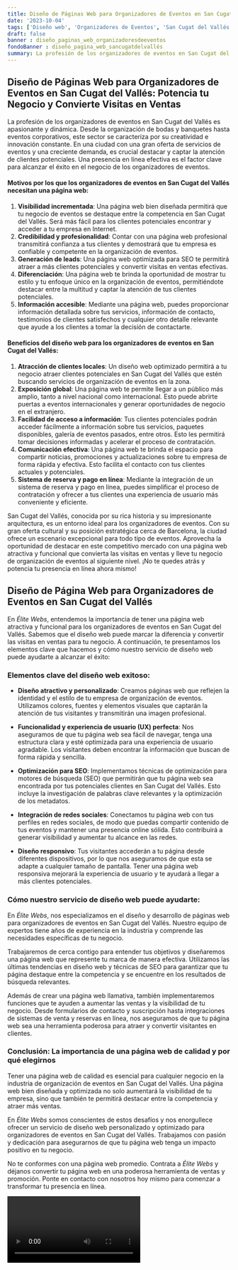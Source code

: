 ```yaml
---
title: Diseño de Páginas Web para Organizadores de Eventos en San Cugat del Vallés
date: '2023-10-04'
tags: ['Diseño web', 'Organizadores de Eventos', 'San Cugat del Vallés']
draft: false
banner : diseño_paginas_web_organizadoresdeeventos
fondoBanner : diseño_pagina_web_sancugatdelvallés
summary: La profesión de los organizadores de eventos en San Cugat del Vallés es apasionante y dinámica. Desde la organización de bodas y banquetes hasta eventos corporativos, este sector se caracteriza por su creatividad e innovación constante. En una ciudad con una gran oferta de servicios de eventos y una creciente demanda, es crucial destacar y captar la atención de clientes potenciales. Una presencia en línea efectiva es el factor clave para alcanzar el éxito en el negocio de los organizadores de eventos.
---
```


## Diseño de Páginas Web para Organizadores de Eventos en San Cugat del Vallés: Potencia tu Negocio y Convierte Visitas en Ventas

La profesión de los organizadores de eventos en San Cugat del Vallés es apasionante y dinámica. Desde la organización de bodas y banquetes hasta eventos corporativos, este sector se caracteriza por su creatividad e innovación constante. En una ciudad con una gran oferta de servicios de eventos y una creciente demanda, es crucial destacar y captar la atención de clientes potenciales. Una presencia en línea efectiva es el factor clave para alcanzar el éxito en el negocio de los organizadores de eventos.

#### Motivos por los que los organizadores de eventos en San Cugat del Vallés necesitan una página web:

1. **Visibilidad incrementada**: Una página web bien diseñada permitirá que tu negocio de eventos se destaque entre la competencia en San Cugat del Vallés. Será más fácil para los clientes potenciales encontrar y acceder a tu empresa en Internet.
2. **Credibilidad y profesionalidad**: Contar con una página web profesional transmitirá confianza a tus clientes y demostrará que tu empresa es confiable y competente en la organización de eventos.
3. **Generación de leads**: Una página web optimizada para SEO te permitirá atraer a más clientes potenciales y convertir visitas en ventas efectivas.
4. **Diferenciación**: Una página web te brinda la oportunidad de mostrar tu estilo y tu enfoque único en la organización de eventos, permitiéndote destacar entre la multitud y captar la atención de tus clientes potenciales.
5. **Información accesible**: Mediante una página web, puedes proporcionar información detallada sobre tus servicios, información de contacto, testimonios de clientes satisfechos y cualquier otro detalle relevante que ayude a los clientes a tomar la decisión de contactarte.

#### Beneficios del diseño web para los organizadores de eventos en San Cugat del Vallés:

1. **Atracción de clientes locales**: Un diseño web optimizado permitirá a tu negocio atraer clientes potenciales en San Cugat del Vallés que estén buscando servicios de organización de eventos en la zona.
2. **Exposición global**: Una página web te permite llegar a un público más amplio, tanto a nivel nacional como internacional. Esto puede abrirte puertas a eventos internacionales y generar oportunidades de negocio en el extranjero.
3. **Facilidad de acceso a información**: Tus clientes potenciales podrán acceder fácilmente a información sobre tus servicios, paquetes disponibles, galería de eventos pasados, entre otros. Esto les permitirá tomar decisiones informadas y acelerar el proceso de contratación.
4. **Comunicación efectiva**: Una página web te brinda el espacio para compartir noticias, promociones y actualizaciones sobre tu empresa de forma rápida y efectiva. Esto facilita el contacto con tus clientes actuales y potenciales.
5. **Sistema de reserva y pago en línea**: Mediante la integración de un sistema de reserva y pago en línea, puedes simplificar el proceso de contratación y ofrecer a tus clientes una experiencia de usuario más conveniente y eficiente.

San Cugat del Vallés, conocida por su rica historia y su impresionante arquitectura, es un entorno ideal para los organizadores de eventos. Con su gran oferta cultural y su posición estratégica cerca de Barcelona, ​​la ciudad ofrece un escenario excepcional para todo tipo de eventos. Aprovecha la oportunidad de destacar en este competitivo mercado con una página web atractiva y funcional que convierta las visitas en ventas y lleve tu negocio de organización de eventos al siguiente nivel. ¡No te quedes atrás y potencia tu presencia en línea ahora mismo!

<GifSeo />

<Cta />

## Diseño de Página Web para Organizadores de Eventos en San Cugat del Vallés

En *Élite Webs*, entendemos la importancia de tener una página web atractiva y funcional para los organizadores de eventos en San Cugat del Vallés. Sabemos que el diseño web puede marcar la diferencia y convertir las visitas en ventas para tu negocio. A continuación, te presentamos los elementos clave que hacemos y cómo nuestro servicio de diseño web puede ayudarte a alcanzar el éxito:

### Elementos clave del diseño web exitoso:

- **Diseño atractivo y personalizado**: Creamos páginas web que reflejen la identidad y el estilo de tu empresa de organización de eventos. Utilizamos colores, fuentes y elementos visuales que captarán la atención de tus visitantes y transmitirán una imagen profesional.

- **Funcionalidad y experiencia de usuario (UX) perfecta**: Nos aseguramos de que tu página web sea fácil de navegar, tenga una estructura clara y esté optimizada para una experiencia de usuario agradable. Los visitantes deben encontrar la información que buscan de forma rápida y sencilla.

- **Optimización para SEO**: Implementamos técnicas de optimización para motores de búsqueda (SEO) que permitirán que tu página web sea encontrada por tus potenciales clientes en San Cugat del Vallés. Esto incluye la investigación de palabras clave relevantes y la optimización de los metadatos.

- **Integración de redes sociales**: Conectamos tu página web con tus perfiles en redes sociales, de modo que puedas compartir contenido de tus eventos y mantener una presencia online sólida. Esto contribuirá a generar visibilidad y aumentar tu alcance en las redes.

- **Diseño responsivo**: Tus visitantes accederán a tu página desde diferentes dispositivos, por lo que nos aseguramos de que esta se adapte a cualquier tamaño de pantalla. Tener una página web responsiva mejorará la experiencia de usuario y te ayudará a llegar a más clientes potenciales.

### Cómo nuestro servicio de diseño web puede ayudarte:

En *Élite Webs*, nos especializamos en el diseño y desarrollo de páginas web para organizadores de eventos en San Cugat del Vallés. Nuestro equipo de expertos tiene años de experiencia en la industria y comprende las necesidades específicas de tu negocio.

Trabajaremos de cerca contigo para entender tus objetivos y diseñaremos una página web que represente tu marca de manera efectiva. Utilizamos las últimas tendencias en diseño web y técnicas de SEO para garantizar que tu página destaque entre la competencia y se encuentre en los resultados de búsqueda relevantes.

Además de crear una página web llamativa, también implementaremos funciones que te ayuden a aumentar las ventas y la visibilidad de tu negocio. Desde formularios de contacto y suscripción hasta integraciones de sistemas de venta y reservas en línea, nos aseguramos de que tu página web sea una herramienta poderosa para atraer y convertir visitantes en clientes.

### Conclusión: La importancia de una página web de calidad y por qué elegirnos

Tener una página web de calidad es esencial para cualquier negocio en la industria de organización de eventos en San Cugat del Vallés. Una página web bien diseñada y optimizada no solo aumentará la visibilidad de tu empresa, sino que también te permitirá destacar entre la competencia y atraer más ventas.

En *Élite Webs* somos conscientes de estos desafíos y nos enorgullece ofrecer un servicio de diseño web personalizado y optimizado para organizadores de eventos en San Cugat del Vallés. Trabajamos con pasión y dedicación para asegurarnos de que tu página web tenga un impacto positivo en tu negocio.

No te conformes con una página web promedio. Contrata a *Élite Webs* y déjanos convertir tu página web en una poderosa herramienta de ventas y promoción. Ponte en contacto con nosotros hoy mismo para comenzar a transformar tu presencia en línea.

<Video />

<CtaBot job='Organizadores de Eventos' city='San Cugat del Vallés'/>

<Gmaps query='San Cugat del Vallés+españa+maps' />